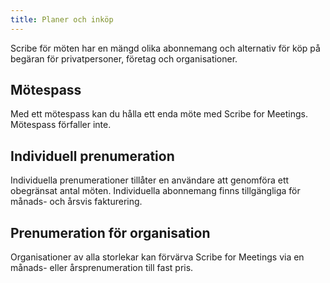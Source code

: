 ```yaml
---
title: Planer och inköp
---
```



Scribe för möten har en mängd olika abonnemang och alternativ för köp på begäran för privatpersoner, företag och organisationer.

## Mötespass

Med ett mötespass kan du hålla ett enda möte med Scribe for Meetings. Mötespass förfaller inte.

## Individuell prenumeration

Individuella prenumerationer tillåter en användare att genomföra ett obegränsat antal möten. Individuella abonnemang finns tillgängliga för månads- och årsvis fakturering.

## Prenumeration för organisation

Organisationer av alla storlekar kan förvärva Scribe for Meetings via en månads- eller årsprenumeration till fast pris.